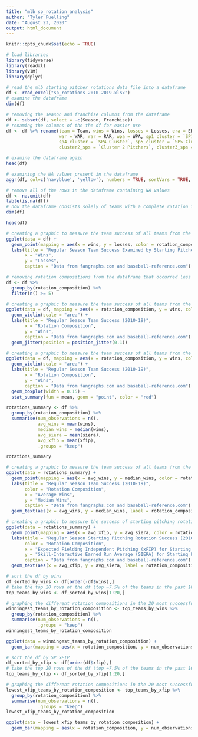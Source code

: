 ---
title: "mlb_sp_rotation_analysis"
author: "Tyler Fuelling"
date: "August 23, 2020"
output: html_document
---

```{r setup, include=FALSE, fig.height=50, fig.width=50}
knitr::opts_chunk$set(echo = TRUE)

# load libraries
library(tidyverse)
library(readxl)
library(VIM)
library(dplyr)
```


``` {r}
# read the mlb starting pitcher rotations data file into a dataframe
df <- read_excel("sp_rotations 2010-2019.xlsx")
# examine the dataframe
dim(df)
```
``` {r}
# removing the season and franchise columns from the dataframe
df <- subset(df, select = -c(Season, Franchise))
# renaming the columns of the the df for easier use
df <- df %>% rename(team = Team, wins = Wins, losses = Losses, era = ERA, siera = SIERA, whip = WHIP, fip = FIP, xfip = xFIP,
                    war = WAR, rar = RAR, wpa = WPA, sp1_cluster = `SP1 Cluster`, sp2_cluster = `SP2 Cluster`, sp3_cluster = `SP3 Cluster`,
                    sp4_cluster = `SP4 Cluster`, sp5_cluster = `SP5 Cluster`, cluster1_sps = `Cluster 1 Pitchers`,
                    cluster2_sps = `Cluster 2 Pitchers`, cluster3_sps =`Cluster 3 Pitchers`, rotation_composition = `Rotation Composition` )
```

``` {r}
# examine the dataframe again
head(df)
```

``` {r}
# examining the NA values present in the dataframe
aggr(df, col=c('navyblue', 'yellow'), numbers = TRUE, sortVars = TRUE, labels = names(df), cex.axis = .7, gap = 3, ylab = c("Missing Data", "Pattern"))
```

``` {r}
# remove all of the rows in the dataframe containing NA values
df <- na.omit(df)
table(is.na(df))
# now the dataframe consists solely of teams with a complete rotation from the group of clusteres pitchers
dim(df)
```
``` {r}
head(df)
```

``` {r fig.height=5, fig.width=8}
# creating a graphic to measure the team success of all teams from the last ten seasons, while examining different compositions of starting pitcher rotations
ggplot(data = df) +
  geom_point(mapping = aes(x = wins, y = losses, color = rotation_composition), position = "jitter") +
  labs(title = "Regular Season Team Success Examined by Starting Pitcher Rotation Composition (2010-19)",
       x = "Wins",
       y = "Losses",
       caption = "Data from fangraphs.com and baseball-reference.com")
```
``` {r}
# removing rotation compositions from the dataframe that occurred less than 5 times in the past ten years
df <- df %>%
  group_by(rotation_composition) %>%
  filter(n() >= 5)
```



``` {r fig.height=5, fig.width=15}
# creating a graphic to measure the team success of all teams from the last ten seasons, while examining different compositions of starting pitcher rotations
ggplot(data = df, mapping = aes(x = rotation_composition, y = wins, color = rotation_composition)) +
  geom_violin(scale = "area") +
  labs(title = "Regular Season Team Success (2010-19)",
       x = "Rotation Composition",
       y = "Wins",
       caption = "Data from fangraphs.com and baseball-reference.com") +
  geom_jitter(position = position_jitter(0.1))
```
``` {r fig.height=5, fig.width=15}
# creating a graphic to measure the team success of all teams from the last ten seasons, while examining different compositions of starting pitcher rotations
ggplot(data = df, mapping = aes(x = rotation_composition, y = wins, color = rotation_composition)) +
  geom_violin(scale = "area") +
  labs(title = "Regular Season Team Success (2010-19)",
       x = "Rotation Composition",
       y = "Wins",
       caption = "Data from fangraphs.com and baseball-reference.com") +
  geom_boxplot(width = 0.15) +
  stat_summary(fun = mean, geom = "point", color = "red")
```


``` {r}
rotations_summary <- df %>%
  group_by(rotation_composition) %>%
  summarise(num_observations = n(),
            avg_wins = mean(wins),
            median_wins = median(wins),
            avg_siera = mean(siera),
            avg_xfip = mean(xfip),
            .groups = "keep")

rotations_summary
```
``` {r fig.height=8, fig.width=10}
# creating a graphic to measure the team success of all teams from the last ten seasons, while examining different compositions of starting pitcher rotations
ggplot(data = rotations_summary) +
  geom_point(mapping = aes(x = avg_wins, y = median_wins, color = rotation_composition, size = num_observations), position = "jitter") +
  labs(title = "Regular Season Team Success (2010-19)",
       color = "Rotation Composition",
       x = "Average Wins",
       y = "Median Wins",
       caption = "Data from fangraphs.com and baseball-reference.com") +
  geom_text(aes(x = avg_wins, y = median_wins, label = rotation_composition, size = 10), nudge_y = 0.01)
```

``` {r fig.height=8, fig.width=10}
# creating a graphic to measure the success of starting pitching rotations from the last ten seasons, while examining the different compositions of the rotations
ggplot(data = rotations_summary) +
  geom_point(mapping = aes(x = avg_xfip, y = avg_siera, color = rotation_composition, size = num_observations), position = "jitter") +
  labs(title = "Regular Season Starting Pitching Rotation Success (2010-19)",
       color = "Rotation Composition",
       x = "Expected Fielding Independent Pitching (xFIP) for Starting Pitchers",
       y = "Skill-Interactive Earned Run Average (SIERA) for Starting Pitchers",
       caption = "Data from fangraphs.com and baseball-reference.com") +
  geom_text(aes(x = avg_xfip, y = avg_siera, label = rotation_composition, size = 10), nudge_y = 0.01)
```

``` {r}
# sort the df by wins
df_sorted_by_wins <- df[order(-df$wins),]
# take the top 20 rows of the df (top ~7.5% of the teams in the past 10 years)
top_teams_by_wins <- df_sorted_by_wins[1:20,]
```

```{r}
# graphing the different rotation compositions in the 20 most successful teams
winningest_teams_by_rotation_composition <- top_teams_by_wins %>%
  group_by(rotation_composition) %>%
  summarise(num_observations = n(),
            .groups = "keep")
winningest_teams_by_rotation_composition

ggplot(data = winningest_teams_by_rotation_composition) +
  geom_bar(mapping = aes(x = rotation_composition, y = num_observations), stat = "identity")
```

``` {r}
# sort the df by SP xFIP
df_sorted_by_xfip <- df[order(df$xfip),]
# take the top 20 rows of the df (top ~7.5% of the teams in the past 10 years in sp xFIP)
top_teams_by_xfip <- df_sorted_by_xfip[1:20,]
```

```{r}
# graphing the different rotation compositions in the 20 most successful teams by SP xFIP
lowest_xfip_teams_by_rotation_composition <- top_teams_by_xfip %>%
  group_by(rotation_composition) %>%
  summarise(num_observations = n(),
            .groups = "keep")
lowest_xfip_teams_by_rotation_composition

ggplot(data = lowest_xfip_teams_by_rotation_composition) +
  geom_bar(mapping = aes(x = rotation_composition, y = num_observations), stat = "identity")
```